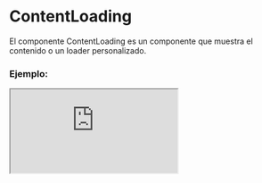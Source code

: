 
# ContentLoading

El componente ContentLoading es un componente que muestra el contenido o un loader personalizado.

### Ejemplo:

<Iframe src="https://fenextjs-component-storybook.vercel.app/iframe.html?args=&id=contentloading-contentloading--index&viewMode=story" />

### Importación

Para importar el componente ContentLoading, se puede hacer desde fenextjs o fenextjs-component

```tsx copy
import {
  ContentLoading,
  ContentLoadingProps,
} from "fenextjs/cjs/component/ContentLoading";
```

o

```tsx copy
import {
  ContentLoading,
  ContentLoadingProps,
} from "fenextjs-component/cjs/ContentLoading";
```

### Parámetros:

| Propiedad       |   Tipo    | Requerido |      Default       | Descripción                                      |
| --------------- | :-------: | :-------: | :----------------: | :----------------------------------------------- |
| children        | ReactNode |    no     |                    | Contenido del componente.                        |
| componentLoader | ReactNode |    no     | `<LoaderSpinner/>` | Componente utilizado como cargador.              |
| loader          |  boolean  |    no     |      `false`       | Indica si el componente está en estado de carga. |
| isPage          |  boolean  |    no     |      `false`       | Indica si el componente es una página completa.  |

### Storybook

Para ver el storybook del componente lo puede hacer con este [link](https://fenextjs-component-storybook.vercel.app/?path=/story/contentloading-contentloading--index)

### Usos

- Uso básico del componente ContentLoading

```tsx copy
<ContentLoading componentLoader={<CustomLoader />} loader={true} isPage={false}>
  {/* Contenido del componente */}
</ContentLoading>
```
